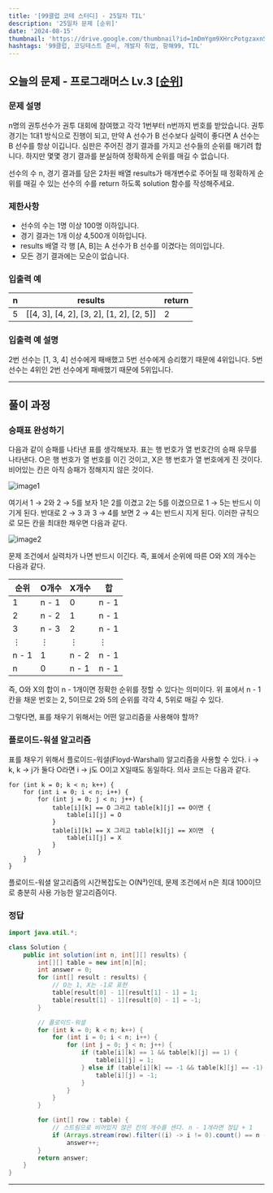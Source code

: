 ```yaml
---
title: '[99클럽 코테 스터디] - 25일차 TIL'
description: '25일차 문제 [순위]'
date: '2024-08-15'
thumbnail: 'https://drive.google.com/thumbnail?id=1mDmYgm9XHrcPotgzaxnSPRSrteq3nNHv&sz=w1000'
hashtags: '99클럽, 코딩테스트 준비, 개발자 취업, 항해99, TIL'
---
```


## 오늘의 문제 - 프로그래머스 Lv.3 [<a href="https://school.programmers.co.kr/learn/courses/30/lessons/49191" target="_blank" className="a-mdx">순위</a>]

### 문제 설명

n명의 권투선수가 권투 대회에 참여했고 각각 1번부터 n번까지 번호를 받았습니다. 권투 경기는 1대1 방식으로 진행이 되고, 만약 A 선수가 B 선수보다 실력이 좋다면 A 선수는 B 선수를 항상 이깁니다. 심판은 주어진 경기 결과를 가지고 선수들의 순위를 매기려 합니다. 하지만 몇몇 경기 결과를 분실하여 정확하게 순위를 매길 수 없습니다.

선수의 수 n, 경기 결과를 담은 2차원 배열 results가 매개변수로 주어질 때 정확하게 순위를 매길 수 있는 선수의 수를 return 하도록 solution 함수를 작성해주세요.

### 제한사항

- 선수의 수는 1명 이상 100명 이하입니다.
- 경기 결과는 1개 이상 4,500개 이하입니다.
- results 배열 각 행 [A, B]는 A 선수가 B 선수를 이겼다는 의미입니다.
- 모든 경기 결과에는 모순이 없습니다.

### 입출력 예

| n | results                                  | return |
|---|------------------------------------------|--------|
| 5 | [[4, 3], [4, 2], [3, 2], [1, 2], [2, 5]] | 2      |

### 입출력 예 설명

2번 선수는 [1, 3, 4] 선수에게 패배했고 5번 선수에게 승리했기 때문에 4위입니다.
5번 선수는 4위인 2번 선수에게 패배했기 때문에 5위입니다.

---

## 풀이 과정

### 승패표 완성하기

다음과 같이 승패를 나타낸 표를 생각해보자. 표는 행 번호가 열 번호간의 승패 유무를 나타낸다. O은 행 번호가 열 번호를 이긴 것이고, X은 행 번호가 열 번호에게 진 것이다. 비어있는 칸은 아직 승패가 정해지지 않은 것이다.

![image1](https://drive.google.com/thumbnail?id=1nCSWI-qyn9hnXvMHupgvhG7PJa_Nf5BM&sz=w1000)

여기서 1 → 2와 2 → 5를 보자 1은 2를 이겼고 2는 5를 이겼으므로 1 → 5는 반드시 이기게 된다. 반대로 2 → 3 과 3 → 4를 보면 2 → 4는 반드시 지게 된다. 이러한 규칙으로 모든 칸을 최대한 채우면 다음과 같다.

![image2](https://drive.google.com/thumbnail?id=1TD8DWA01vjwXtECouxWRZLKjxXqwX-9q&sz=w1000)

문제 조건에서 실력차가 나면 반드시 이긴다. 즉, 표에서 순위에 따른 O와 X의 개수는 다음과 같다.

|순위|O개수|X개수|합|
|-|-|-|-|
|1|n - 1|0|n - 1|
|2|n - 2|1|n - 1|
|3|n - 3|2|n - 1|
|⋮|⋮|⋮|⋮|
|n - 1|1|n - 2|n - 1|
|n|0|n - 1|n - 1|

즉, O와 X의 합이 n - 1개이면 정확한 순위를 정할 수 있다는 의미이다. 위 표에서 n - 1칸을 채운 번호는 2, 5이므로 2와 5의 순위를 각각 4, 5위로 매길 수 있다.

그렇다면, 표를 채우기 위해서는 어떤 알고리즘을 사용해야 할까?

### 플로이드-워셜 알고리즘

표를 채우기 위해서 플로이드-워셜(Floyd-Warshall) 알고리즘을 사용할 수 있다. i → k, k → j가 둘다 O라면 i → j도 O이고 X일때도 동일하다. 의사 코드는 다음과 같다.

```pseudo
for (int k = 0; k < n; k++) {
    for (int i = 0; i < n; i++) {
        for (int j = 0; j < n; j++) {
            table[i][k] == O 그리고 table[k][j] == O이면 {
                table[i][j] = O
            }
            table[i][k] == X 그리고 table[k][j] == X이면  {
                table[i][j] = X
            }
        }
    }
}
```

플로이드-워셜 알고리즘의 시간복잡도는 O(N³)인데, 문제 조건에서 n은 최대 100이므로 충분히 사용 가능한 알고리즘이다.

### 정답

```java
import java.util.*;

class Solution {
    public int solution(int n, int[][] results) {
        int[][] table = new int[n][n];
        int answer = 0;
        for (int[] result : results) {
            // O는 1, X는 -1로 표현
            table[result[0] - 1][result[1] - 1] = 1;
            table[result[1] - 1][result[0] - 1] = -1;
        }

        // 플로이드-워셜
        for (int k = 0; k < n; k++) {
            for (int i = 0; i < n; i++) {
                for (int j = 0; j < n; j++) {
                    if (table[i][k] == 1 && table[k][j] == 1) {
                        table[i][j] = 1;
                    } else if (table[i][k] == -1 && table[k][j] == -1) {
                        table[i][j] = -1;
                    }
                }
            }
        }

        for (int[] row : table) {
            // 스트림으로 비어있지 않은 칸의 개수를 센다. n - 1개라면 정답 + 1
            if (Arrays.stream(row).filter((i) -> i != 0).count() == n - 1)
                answer++;
        }
        return answer;
    }
}
```

---